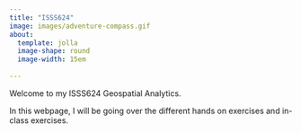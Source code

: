 ```yaml
---
title: "ISSS624"
image: images/adventure-compass.gif
about:
  template: jolla
  image-shape: round
  image-width: 15em
  
---
```


Welcome to my ISSS624 Geospatial Analytics.

In this webpage, I will be going over the different hands on exercises and in-class exercises.



```         
```
